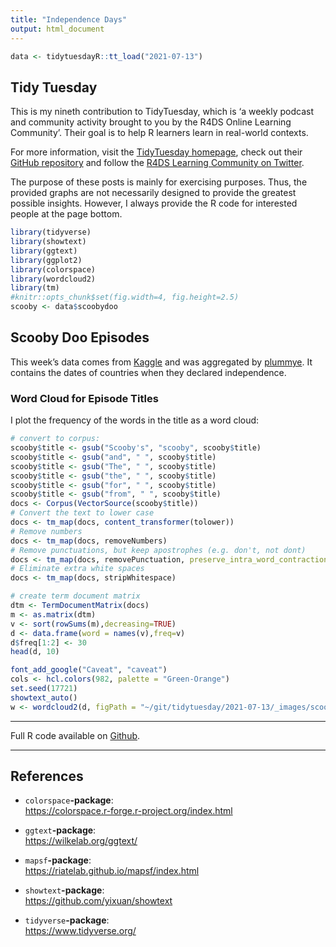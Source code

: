 ```yaml
---
title: "Independence Days"
output: html_document
---
```



```r
data <- tidytuesdayR::tt_load("2021-07-13")
```

## Tidy Tuesday

This is my nineth contribution to TidyTuesday, which is 'a weekly podcast and community activity brought to you by the R4DS Online Learning Community'. Their goal is to help R learners learn in real-world contexts. 

For more information, visit the [TidyTuesday homepage](https://www.tidytuesday.com/), check out their [GitHub repository](https://github.com/rfordatascience/tidytuesday) and follow the [R4DS Learning Community on Twitter](https://twitter.com/R4DScommunity).

The purpose of these posts is mainly for exercising purposes. Thus, the provided graphs are not necessarily designed to provide the greatest possible insights. However, I always provide the R code for interested people at the page bottom.

```r
library(tidyverse)
library(showtext)
library(ggtext)
library(ggplot2)
library(colorspace)
library(wordcloud2)
library(tm)
#knitr::opts_chunk$set(fig.width=4, fig.height=2.5) 
scooby <- data$scoobydoo
```

## Scooby Doo Episodes

This week's data comes from [Kaggle](https://www.kaggle.com/williamschooleman/scoobydoo-complete) and was aggregated by [plummye](https://www.kaggle.com/williamschooleman). It contains the dates of countries when they declared independence.

### Word Cloud for Episode Titles

I plot the frequency of the words in the title as a word cloud:

```r
# convert to corpus:
scooby$title <- gsub("Scooby's", "scooby", scooby$title) 
scooby$title <- gsub("and", " ", scooby$title) 
scooby$title <- gsub("The", " ", scooby$title) 
scooby$title <- gsub("the", " ", scooby$title) 
scooby$title <- gsub("for", " ", scooby$title) 
scooby$title <- gsub("from", " ", scooby$title) 
docs <- Corpus(VectorSource(scooby$title))
# Convert the text to lower case
docs <- tm_map(docs, content_transformer(tolower))
# Remove numbers
docs <- tm_map(docs, removeNumbers)
# Remove punctuations, but keep apostrophes (e.g. don't, not dont)
docs <- tm_map(docs, removePunctuation, preserve_intra_word_contractions = TRUE)
# Eliminate extra white spaces
docs <- tm_map(docs, stripWhitespace)

# create term document matrix
dtm <- TermDocumentMatrix(docs)
m <- as.matrix(dtm)
v <- sort(rowSums(m),decreasing=TRUE)
d <- data.frame(word = names(v),freq=v)
d$freq[1:2] <- 30
head(d, 10)

font_add_google("Caveat", "caveat")
cols <- hcl.colors(982, palette = "Green-Orange")
set.seed(17721)
showtext_auto()
w <- wordcloud2(d, figPath = "~/git/tidytuesday/2021-07-13/_images/scooby.jpg", size = 1, backgroundColor="black", minSize = 2, fontFamily = "caveat", color = cols)
```


--------------------------------------------------

Full R code available on [Github](https://github.com/jgranna/tidytuesday/tree/main/2021-07-06).

--------------------------------------------------

## References

- `colorspace`**-package**:  
<https://colorspace.r-forge.r-project.org/index.html>

- `ggtext`**-package**:  
<https://wilkelab.org/ggtext/>

- `mapsf`**-package**:  
<https://riatelab.github.io/mapsf/index.html>

- `showtext`**-package**:  
<https://github.com/yixuan/showtext>

- `tidyverse`**-package**:  
<https://www.tidyverse.org/>
